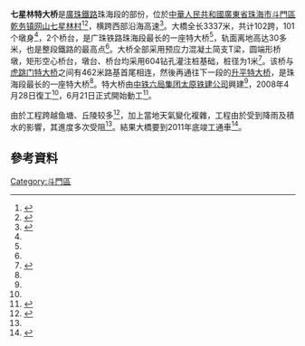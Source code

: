 {{Orphan|time=2016-12-18T05:08:07+00:00}}

'''七星林特大桥'''是[[廣珠鐵路|廣珠鐵路]]珠海段的部份，位於[[中華人民共和國|中華人民共和國]][[廣東省|廣東省]][[珠海市|珠海市]][[斗門區|斗門區]][[乾务镇|乾务镇]][[网山村|网山]][[七星林村|七星林村]]<ref name=zhtv>{{cite news |url=http://old.zhtv.com/Article/ShowArticle.asp?ArticleID=72825 |title=重大项目第一线：七星林特大桥施工进度加快 8月将完成全部桥墩施工　 |author=江海、马莉荔、罗晓龙 |date=2009-07-02 |accessdate=2014-02-04 |language=zh-hans |deadurl=yes |archiveurl=https://web.archive.org/web/20140222172520/http://old.zhtv.com/Article/ShowArticle.asp?ArticleID=72825 |archivedate=2014-02-22 }}</ref><ref name=cnr>{{cite news |url=http://www.cnr.cn/zhfw/xwzx/zhxw/200901/t20090109_505204189.html |title=珠海：珠江西岸交通枢纽城市|date=2009-01-09 |language=zh-hans }}</ref>，横跨西部沿海高速<ref name="chnrailway">{{cite news |url=http://www.chnrailway.com/news/2010428/20104281019335266532_2.shtml |title=广珠铁路珠海段五宗“最” |date=2010-04-28 |publisher=[[珠海特区报|珠海特区报]] |accessdate=2014-02-04 |language=zh-hans |archive-date=2014-02-22 |archive-url=https://web.archive.org/web/20140222070827/http://www.chnrailway.com/news/2010428/20104281019335266532_2.shtml |dead-url=no }}</ref>。大橋全长3337米，共计102跨，101个墩身<ref name="hasea" />，2个桥台，是广珠铁路珠海段最长的一座特大桥<ref name=zhtv />，轨面离地高达30多米，也是整段鐵路的最高点<ref name="chnrailway" />。大桥全部采用预应力混凝土简支T梁，圆端形桥墩，矩形空心桥台，墩台、桥台均采用604钻孔灌注桩基础，桩径为1米<ref name="hasea">{{cite news |url=http://bbs.hasea.com/thread-361444-1-1.html |title=广珠铁路七星林特大桥施工进度领跑全线 |date=2009-07-02 |accessdate=2014-02-04 |language=zh-hans |archive-date=2014-02-21 |archive-url=https://web.archive.org/web/20140221233213/http://bbs.hasea.com/thread-361444-1-1.html |dead-url=no }}</ref>。该桥与[[虎跳门特大桥|虎跳门特大桥]]之间有462米路基首尾相连，然後再通往下一段的[[升平特大桥|升平特大桥]]，是珠海段最长的一座特大桥<ref name="hasea" />。特大桥由[[中铁六局集团|中铁六局集团]][[太原铁建公司|太原铁建公司]]興建<ref name="hasea" />，2008年4月28日復工<ref name=zhtv />，6月21日正式開始動工<ref>{{cite news |url=http://search.zhnews.net/tqb/text.php?ud_key=21308&ud_date=2009-05-29 |title=广珠铁路全线已完成总投资的25% 七星林特大桥竖起52座桥墩 |publisher=[[珠海特區報|珠海特區報]] |author=林琳 |date=2009-05-29 |accessdate=2014-02-04 |language=zh-hans |deadurl=yes |archiveurl=https://web.archive.org/web/20140222050456/http://search.zhnews.net/tqb/text.php?ud_key=21308&ud_date=2009-05-29 |archivedate=2014-02-22 }}</ref>。

由於工程跨越鱼塘、丘陵较多<ref>{{cite news |title=广珠铁路走线基本确定施工筹备顺利 珠海境内５０％区段月底开工 |url=http://sg.gdsme.com.cn/news/2008-6/200862394436.htm |date=2008-06-23 |accessdate=2014-02-04 |language=zh-hans |deadurl=yes |archiveurl=https://web.archive.org/web/20111109073454/http://sg.gdsme.com.cn/news/2008-6/200862394436.htm |archivedate=2011-11-09 }}</ref>，加上當地天氣變化複雜，工程由於受到降雨及積水的影響，其進度多次受阻<ref name=zhtv />。結果大橋要到2011年底竣工通車<ref>{{cite news |url=http://gd.wenweipo.com/?action-viewnews-itemid-1310 |title=廣珠鐵路珠海段7成完工 2011年底通車 |publisher=[[文汇报_(香港)|文匯報]] |date=2010-04-09 |accessdate=2014-02-04 |language=zh |deadurl=yes |archiveurl=https://web.archive.org/web/20140222010627/http://gd.wenweipo.com/?action-viewnews-itemid-1310 |archivedate=2014-02-22 }}</ref>。

==參考資料==
{{reflist}}

[[Category:斗門區|Category:斗門區]]